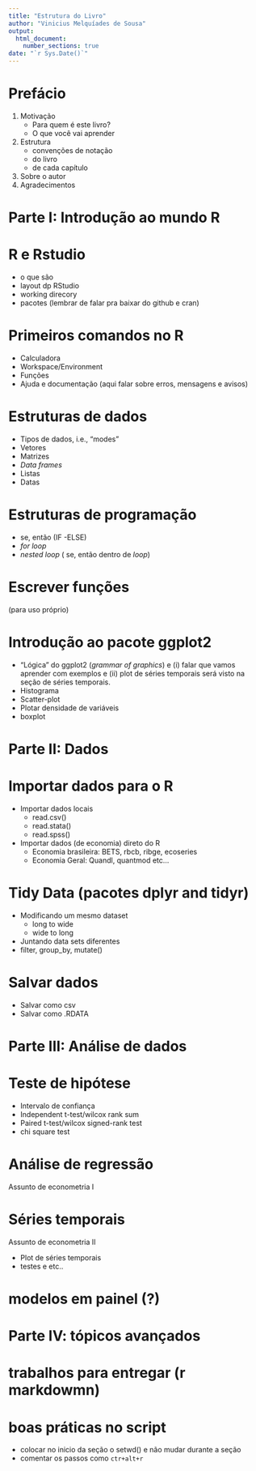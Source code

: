 ```yaml
---
title: "Estrutura do Livro"
author: "Vinicius Melquíades de Sousa"
output: 
  html_document:
    number_sections: true
date: "`r Sys.Date()`"
---
```


# Prefácio {-} 

1. Motivação
    - Para quem é este livro?
    - O que você vai aprender
2. Estrutura 
    - convenções de notação
    - do livro
    - de cada capítulo
3. Sobre o autor
4. Agradecimentos


#  Parte I: Introdução ao mundo R {-}

# R e Rstudio

- o que são
- layout dp RStudio
- working direcory
- pacotes (lembrar de falar pra baixar do github e cran)

# Primeiros comandos no R

- Calculadora
- Workspace/Environment
- Funções
- Ajuda e documentação (aqui falar sobre erros, mensagens e avisos)

# Estruturas de dados

- Tipos de dados, i.e., "modes"
- Vetores
- Matrizes
- *Data frames*
- Listas
- Datas

# Estruturas de programação

- se, então (IF -ELSE)
- *for loop*
- *nested loop* ( se, então dentro de *loop*)

# Escrever funções 

(para uso próprio)

# Introdução ao pacote ggplot2

- "Lógica" do ggplot2 (*grammar of graphics*) e (i) falar que vamos aprender com exemplos e (ii) plot de séries temporais será visto na seção de séries temporais.
- Histograma
- Scatter-plot
- Plotar densidade de variáveis
- boxplot

# Parte II: Dados {-}

# Importar dados para o R

- Importar dados locais
    - read.csv()
    - read.stata()
    - read.spss() 
- Importar dados (de economia) direto do R 
    - Economia brasileira: BETS, rbcb, ribge, ecoseries
    - Economia Geral: Quandl, quantmod etc...

# Tidy Data (pacotes dplyr and tidyr)

- Modificando um mesmo dataset
    - long to wide
    - wide to long
- Juntando data sets diferentes
- filter, group_by, mutate()

# Salvar dados

- Salvar como csv
- Salvar como .RDATA

# Parte III: Análise de dados {-}

# Teste de hipótese

- Intervalo de confiança
- Independent t-test/wilcox rank sum
- Paired t-test/wilcox signed-rank test
- chi square test

# Análise de regressão

Assunto de econometria I

# Séries temporais

Assunto de econometria II
    
- Plot de séries temporais
- testes e etc..

# modelos em painel (?)


# Parte IV: tópicos avançados

# trabalhos para entregar (r markdowmn)

# boas práticas no script

- colocar no inicio da seção o setwd() e não mudar durante a seção
- comentar os passos como `ctr+alt+r`